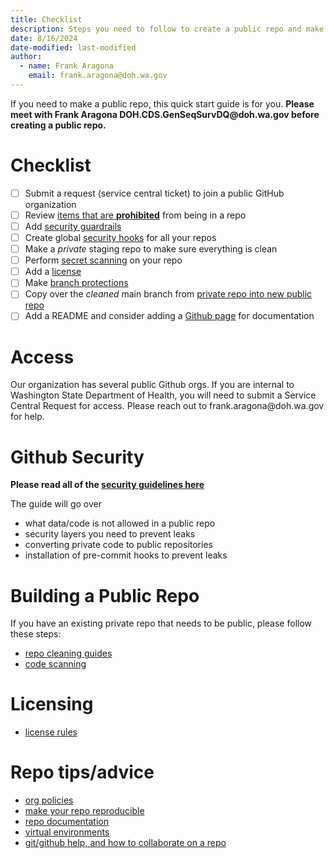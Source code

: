```yaml
---
title: Checklist
description: Steps you need to follow to create a public repo and make sure it is secure
date: 8/16/2024
date-modified: last-modified
author: 
  - name: Frank Aragona
    email: frank.aragona@doh.wa.gov
---
```



If you need to make a public repo, this quick start guide is for you. **Please meet with Frank Aragona DOH.CDS.GenSeqSurvDQ@doh.wa.gov before creating a public repo.** 

# Checklist

- [ ] Submit a request (service central ticket) to join a public GitHub organization
- [ ] Review [items that are **prohibited**](security.qmd#tbl-prohibit) from being in a repo
- [ ] Add [security guardrails](security.qmd#sec-creds)
- [ ] Create global [security hooks](security.qmd#sec-hooks) for all your repos
- [ ] Make a _private_ staging repo to make sure everything is clean
- [ ] Perform [secret scanning](security.qmd#sec-scan) on your repo
- [ ] Add a [license](lic.qmd) 
- [ ] Make [branch protections](https://docs.github.com/en/repositories/configuring-branches-and-merges-in-your-repository/managing-protected-branches/about-protected-branches)
- [ ] Copy over the _cleaned_ main branch from [private repo into new public repo](security.qmd#sec-public)
- [ ] Add a README and consider adding a [Github page](how_to.qmd) for documentation

:::{.panel-tabset}

# Access

Our organization has several public Github orgs. If you are internal to Washington State Department of Health, you will need to submit a Service Central Request for access. Please reach out to frank.aragona@doh.wa.gov for help.

# Github Security

**Please read all of the [security guidelines here](security.qmd)**

The guide will go over

- what data/code is not allowed in a public repo
- security layers you need to prevent leaks
- converting private code to public repositories
- installation of pre-commit hooks to prevent leaks

# Building a Public Repo 

If you have an existing private repo that needs to be public, please follow these steps:

- [repo cleaning guides](https://nw-page.github.io/standards/gh/security.html#pushing-private-code-to-public-repos)
- [code scanning](https://nw-page.github.io/standards/gh/security.html#secret-scanning)

# Licensing

- [license rules](https://nw-page.github.io/standards/gh/lic.html)

# Repo tips/advice

- [org policies](https://nw-page.github.io/standards/gh/policies.html)
- [make your repo reproducible](https://nw-page.github.io/standards/gh/reproduce.html)
- [repo documentation](https://nw-page.github.io/standards/gh/how_to.html)
- [virtual environments](https://nw-page.github.io/standards/gh/renv.html)
- [git/github help, and how to collaborate on a repo](contribute.qmd)

:::
